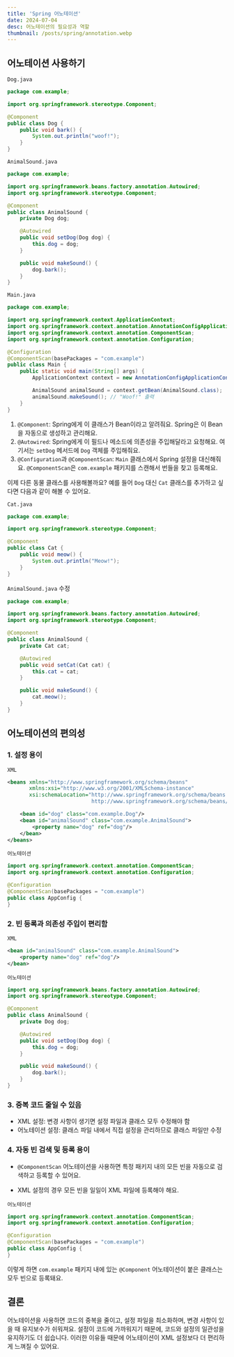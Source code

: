 ```yaml
---
title: 'Spring 어노테이션'
date: 2024-07-04
desc: 어노테이션의 필요성과 역할
thumbnail: /posts/spring/annotation.webp
---
```


## 어노테이션 사용하기


`Dog.java`
```java
package com.example;

import org.springframework.stereotype.Component;

@Component
public class Dog {
    public void bark() {
        System.out.println("woof!");
    }
}
```

`AnimalSound.java`
```java
package com.example;

import org.springframework.beans.factory.annotation.Autowired;
import org.springframework.stereotype.Component;

@Component
public class AnimalSound {
    private Dog dog;

    @Autowired
    public void setDog(Dog dog) {
        this.dog = dog;
    }

    public void makeSound() {
        dog.bark();
    }
}
```

`Main.java`
```java
package com.example;

import org.springframework.context.ApplicationContext;
import org.springframework.context.annotation.AnnotationConfigApplicationContext;
import org.springframework.context.annotation.ComponentScan;
import org.springframework.context.annotation.Configuration;

@Configuration
@ComponentScan(basePackages = "com.example")
public class Main {
    public static void main(String[] args) {
        ApplicationContext context = new AnnotationConfigApplicationContext(Main.class);

        AnimalSound animalSound = context.getBean(AnimalSound.class);
        animalSound.makeSound(); // "Woof!" 출력
    }
}
```

1. `@Component`: Spring에게 이 클래스가 Bean이라고 알려줘요. Spring은 이 Bean을 자동으로 생성하고 관리해요.
2. `@Autowired`: Spring에게 이 필드나 메소드에 의존성을 주입해달라고 요청해요. 여기서는 `setDog` 메서드에 `Dog` 객체를 주입해줘요.
3. `@Configuration`과 `@ComponentScan`: `Main` 클래스에서 Spring 설정을 대신해줘요. `@ComponentScan`은 `com.example` 패키지를 스캔해서 번들을 찾고 등록해요.


이제 다른 동물 클래스를 사용해볼까요? 예를 들어 `Dog` 대신 `Cat` 클래스를 추가하고 싶다면 다음과 같이 해볼 수 있어요.

`Cat.java`
```java
package com.example;

import org.springframework.stereotype.Component;

@Component
public class Cat {
    public void meow() {
        System.out.println("Meow!");
    }
}
```

`AnimalSound.java` 수정
```java
package com.example;

import org.springframework.beans.factory.annotation.Autowired;
import org.springframework.stereotype.Component;

@Component
public class AnimalSound {
    private Cat cat;

    @Autowired
    public void setCat(Cat cat) {
        this.cat = cat;
    }

    public void makeSound() {
        cat.meow();
    }
}
```


## 어노테이션의 편의성

### 1. 설정 용이

`XML`
```xml
<beans xmlns="http://www.springframework.org/schema/beans"
       xmlns:xsi="http://www.w3.org/2001/XMLSchema-instance"
       xsi:schemaLocation="http://www.springframework.org/schema/beans
                           http://www.springframework.org/schema/beans/spring-beans.xsd">

    <bean id="dog" class="com.example.Dog"/>
    <bean id="animalSound" class="com.example.AnimalSound">
        <property name="dog" ref="dog"/>
    </bean>
</beans>
```

`어노테이션`
```java
import org.springframework.context.annotation.ComponentScan;
import org.springframework.context.annotation.Configuration;

@Configuration
@ComponentScan(basePackages = "com.example")
public class AppConfig {
}
```

### 2. 빈 등록과 의존성 주입이 편리함

`XML`
```xml
<bean id="animalSound" class="com.example.AnimalSound">
    <property name="dog" ref="dog"/>
</bean>
```

`어노테이션`
```java
import org.springframework.beans.factory.annotation.Autowired;
import org.springframework.stereotype.Component;

@Component
public class AnimalSound {
    private Dog dog;

    @Autowired
    public void setDog(Dog dog) {
        this.dog = dog;
    }

    public void makeSound() {
        dog.bark();
    }
}
```

### 3. 중복 코드 줄일 수 있음

- XML 설정: 변경 사항이 생기면 설정 파일과 클래스 모두 수정해야 함
- 어노테이션 설정: 클래스 파일 내에서 직접 설정을 관리하므로 클래스 파일만 수정

### 4. 자동 빈 검색 및 등록 용이

- `@ComponentScan` 어노테이션을 사용하면 특정 패키지 내의 모든 빈을 자동으로 검색하고 등록할 수 있어요.

- XML 설정의 경우 모든 빈을 일일이 XML 파일에 등록해야 해요.

`어노테이션`
```java
import org.springframework.context.annotation.ComponentScan;
import org.springframework.context.annotation.Configuration;

@Configuration
@ComponentScan(basePackages = "com.example")
public class AppConfig {
}
```

이렇게 하면 `com.example` 패키지 내에 있는 `@Component` 어노테이션이 붙은 클래스는 모두 빈으로 등록돼요.




## 결론
어노테이션을 사용하면 코드의 중복을 줄이고, 설정 파일을 최소화하며, 변경 사항이 있을 때 유지보수가 쉬워져요. 설정이 코드에 가까워지기 때문에, 코드와 설정의 일관성을 유지하기도 더 쉽습니다. 이러한 이유들 때문에 어노테이션이 XML 설정보다 더 편리하게 느껴질 수 있어요.